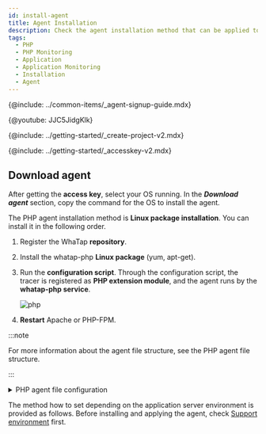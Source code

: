 ```yaml
---
id: install-agent
title: Agent Installation
description: Check the agent installation method that can be applied to the application server that runs in the PHP environment.
tags:
  - PHP
  - PHP Monitoring
  - Application
  - Application Monitoring
  - Installation
  - Agent
---
```



{@include: ../common-items/_agent-signup-guide.mdx}  

{@youtube: JJC5JidgKlk}

{@include: ../getting-started/_create-project-v2.mdx}  

{@include: ../getting-started/_accesskey-v2.mdx} 

## Download agent

After getting the **access key**, select your OS running. In the **_Download agent_** section, copy the command for the OS to install the agent.

The PHP agent installation method is **Linux package installation**. You can install it in the following order.

1.  Register the WhaTap **repository**.

2.  Install the whatap-php **Linux package** (yum, apt-get).

3.  Run the **configuration script**. Through the configuration script, the tracer is registered as **PHP extension module**, and the agent runs by the **whatap-php service**.

    ![php](https://img.whatap.io/media/images/php.png)

4.  **Restart** Apache or PHP-FPM.

:::note

For more information about the agent file structure, see the PHP agent file structure.

:::

<details>
<summary>PHP agent file configuration</summary>

The PHP agent file consists of the tracer that extracts data for application monitoring and transfers the data to the WhaTap collection server, the agent that transfers the collected data to the server, and the installation script file that dynamically applies both tracer and agent.

-   _whatap\_`X.Y.Z`.so_

    This library is added as a PHP extension module that has been registered as a tracer to collect data and send the collected data to the agent. The extension modules are classified for each PHP API version and Zend Thread Safe support. Examples are as follows: 

    -   _whatap_zts_20041225.so_  

        PHP 5.2, Zend Thread safe enable

    -   _whatap_20041225.so_

        PHP 5.2, Non Thread Safe 

-   _whatap-php(whatap_php)_

    This program transfers the data delivered from the agent or tracer to UDP, to the collection server.

-   _/etc/init.d/whatap-php_

    Service script file.

-   _whatap_php_

    Service execution file.

-   _whatap.ini_

    In this file, the settings of the PHP extension module that collects data of the application server, the collection server address, and the project access key of the server are entered.

-   _template.ini_ 

    The template file is copied when creating _whatap.ini_.

-   _whatap-install-`yyyymmdd`.log_

    Log file generated during installation. The default storage path is _/usr/whata/php/logs_. The files are created by date. Only the logs for 7 days are kept by default.

-   _whatap-boot-`yyyymmdd`.log_

    Agent log file. The default storage path is _/usr/whata/php/logs_. The files are created by date. Only the logs for 7 days are kept by default.

-   _install.sh_

    Installation script. Proceed with the whatap-php service installation by installing the PHP extension module (_whatap.so_) to Apache or PHP-FPM. For more information, see [the following](agent-troubleshooting#extension-modul-manual-setting).

-   _WhaTap.php (sample.php)_

    API reference class (_/usr/whatap/php/lib/WhaTap.php_) to be used in the PHP source code, and the example source file (_sample.php_)

</details>

The method how to set depending on the application server environment is provided as follows. Before installing and applying the agent, check [Support environment](supported-spec) first.

<DocCardList/>
